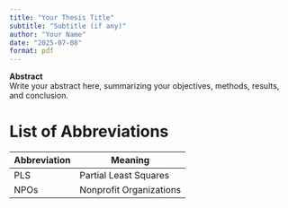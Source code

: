 ```yaml
---
title: "Your Thesis Title"
subtitle: "Subtitle (if any)"
author: "Your Name"
date: "2025-07-08"
format: pdf
---
```


::: {.abstract}
**Abstract**  
Write your abstract here, summarizing your objectives, methods, results, and conclusion.
:::

# List of Abbreviations

| Abbreviation | Meaning                          |
|--------------|----------------------------------|
| PLS          | Partial Least Squares            |
| NPOs         | Nonprofit Organizations          |

